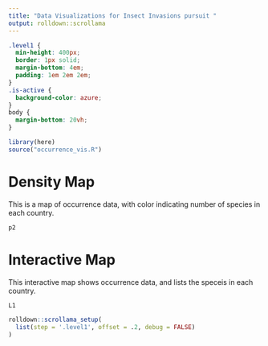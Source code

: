 ```yaml
---
title: "Data Visualizations for Insect Invasions pursuit "
output: rolldown::scrollama
---
```


```css
.level1 {
  min-height: 400px;
  border: 1px solid;
  margin-bottom: 4em;
  padding: 1em 2em 2em;
}
.is-active {
  background-color: azure;
}
body {
  margin-bottom: 20vh;
}
```


```r
library(here) 
source("occurrence_vis.R")
```


# Density Map

This is a map of occurrence data, with color indicating number of species in each country.

```r
p2
```


# Interactive Map

This interactive map shows occurrence data, and lists the speceis in each country.

```r
L1
```


```r
rolldown::scrollama_setup(
  list(step = '.level1', offset = .2, debug = FALSE)
)
```
